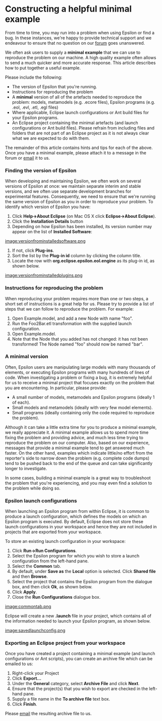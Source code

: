 =Constructing a helpful minimal example=
From time to time, you may run into a problem when using Epsilon or find a bug. In these instances, we're happy to provide technical support and we endeavour to ensure that no question on our [[http://www.eclipse.org/epsilon/forum|forum]] goes unanswered.

We often ask users to supply a '''minimal example''' that we can use to reproduce the problem on our machine. A high quality example often allows to send a much quicker and more accurate response. This article describes how to put together a useful example.

Please include the following:

* The version of Epsilon that you're running.
* Instructions for reproducing the problem
* A '''minimal''' version of all of the artefacts needed to reproduce the problem: models, metamodels (e.g. .ecore files), Epsilon programs (e.g. .eol, .evl, .etl, .egl files)
* Where applicable, Eclipse launch configurations or Ant build files for your Epsilon programs.
* An Eclipse project containing the minimal artefacts (and launch configurations or Ant build files). Please refrain from including files and folders that are not part of an Eclipse project as it is not always clear what we are expected to do with them.
 

The remainder of this article contains hints and tips for each of the above. Once you have a minimal example, please attach it to a message in the forum or [[mailto:epsilon DOT devs AT gmail DOT com|email]] it to us.

=== Finding the version of Epsilon ===
When developing and maintaining Epsilon, we often work on several versions of Epsilon at once: we maintain separate interim and stable versions, and we often use separate development branches for experimental features. Consequently, we need to ensure that we're running the same version of Epsilon as you in order to reproduce your problem. To identify which version of Epsilon you have:

# Click '''Help->About Eclipse''' (on Mac OS X click '''Eclipse->About Eclipse''').
# Click the '''Installation Details''' button
# Depending on how Epsilon has been installed, its version number may appear on the list of '''Installed Software''':
[[image:versionfrominstalledsoftware.png]]

# If not, click '''Plug-ins'''.
# Sort the list by the '''Plug-in id''' column by clicking the column title.
# Locate the row with '''org.eclipse.epsilon.eol.engine''' as its plug-in id, as shown below.
[[image:versionfrominstalledplugins.png]]

=== Instructions for reproducing the problem ===
When reproducing your problem requires more than one or two steps, a short set of instructions is a great help for us. Please try to provide a list of steps that we can follow to reproduce the problem. For example:

# Open Example.model, and add a new Node with name "foo".
# Run the Foo2Bar.etl transformation with the supplied launch configuration.
# Open Example.model.
# Note that the Node that you added has not changed: it has not been transformed! The Node named "foo" should now be named "bar".

=== A minimal version ===
Often, Epsilon users are manipulating large models with many thousands of elements, or executing Epsilon programs with many hundreds of lines of code. When investigating a problem or fixing a bug, it is extremely helpful for us to receive a minimal project that focuses exactly on the problem that you are encountering. In particular, please provide:

* A small number of models, metamodels and Epsilon programs (ideally 1 of each).
* Small models and metamodels (ideally with very few model elements).
* Small programs (ideally containing only the code required to reproduce the problem).

Although it can take a little extra time for you to produce a minimal example, we really appreciate it. A minimal example allows us to spend more time fixing the problem and providing advice, and much less time trying to reproduce the problem on our computer.
Also, based on our experience, messages that provide a minimal example tend to get answered much faster. On the other hand, examples which indicate little/no effort from the reporter's side to narrow down the problem (e.g. complete code dumps) tend to be pushed back to the end of the queue and can take significantly longer to investigate.

In some cases, building a minimal example is a great way to troubleshoot the problem that you're experiencing, and you may even find a solution to the problem while doing so.

=== Epsilon launch configurations ===
When launching an Epsilon program from within Eclipse, it is common to produce a launch configuration, which defines the models on which an Epsilon program is executed. By default, Eclipse does not store these launch configurations in your workspace and hence they are not included in projects that are exported from your workspace.

To store an existing launch configuration in your workspace:

# Click '''Run->Run Configurations'''.
# Select the Epsilon program for which you wish to store a launch configuration from the left-hand pane. 
# Select the '''Common''' tab.
# By default, under '''Save as''' the '''Local''' option is selected. Click '''Shared file''' and then '''Browse'''.
# Select the project that contains the Epsilon program from the dialogue box, and then click '''Ok''', as shown below.
# Click '''Apply'''.
# Close the '''Run Configurations''' dialogue box.
[[image:commontab.png]]

Eclipse will create a new '''.launch''' file in your project, which contains all of the information needed to launch your Epsilon program, as shown below.

[[image:savedlaunchconfig.png]]

=== Exporting an Eclipse project from your workspace ===
Once you have created a project containing a minimal example (and launch configurations or Ant scripts), you can create an archive file which can be emailed to us:

# Right-click your Project
# Click '''Export...'''
# Under the '''General''' category, select '''Archive File''' and click '''Next'''.
# Ensure that the project(s) that you wish to export are checked in the left-hand pane.
# Supply a file name in the '''To archive file''' text box.
# Click '''Finish'''.

Please [[mailto:epsilon DOT devs AT gmail DOT com|email]] the resulting archive file to us.